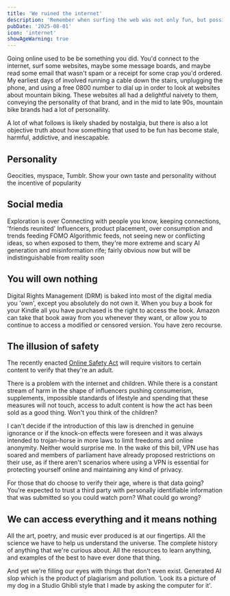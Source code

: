 ```yaml
---
title: 'We ruined the internet'
description: 'Remember when surfing the web was not only fun, but possible?'
pubDate: '2025-08-01'
icon: 'internet'
showAgeWarning: true
---
```


Going online used to be be something you did. You'd connect to the internet, surf some websites, maybe some message boards, and maybe read some email that wasn't spam or a receipt for some crap you'd ordered. My earliest days of involved running a cable down the stairs, unplugging the phone, and using a free 0800 number to dial up in order to look at websites about mountain biking. These websites all had a delightful naivety to them, conveying the personality of that brand, and in the mid to late 90s, mountain bike brands had a lot of personaility.

A lot of what follows is likely shaded by nostalgia, but there is also a lot objective truth about how something that used to be fun has become stale, harmful, addictive, and inescapable.

## Personality

Geocities, myspace, Tumblr. Show your own taste and personality without the incentive of popularity

## Social media

Exploration is over
Connecting with people you know, keeping connections, 'friends reunited'
Influencers, product placement, over consumption and trends feeding FOMO
Algorithmic feeds, not seeing new or conflicting ideas, so when exposed to them, they're more extreme and scary
AI generation and misinformation rife; fairly obvious now but will be indistinguishable from reality soon

## You will own nothing

Digital Rights Management (DRM) is baked into most of the digital media you 'own', except you absolutely do not own it. When you buy a book for your Kindle all you have purchased is the right to access the book. Amazon can take that book away from you whenever they want, or allow you to continue to access a modified or censored version. You have zero recourse.

## The illusion of safety

The recently enacted [Online Safety Act](https://www.gov.uk/government/publications/online-safety-act-explainer/online-safety-act-explainer) will require visitors to certain content to verify that they're an adult.

There is a problem with the internet and children. While there is a constant stream of harm in the shape of influencers pushing consumerism, supplements, impossible standards of lifestyle and spending that these measures will not touch, access to adult content is how the act has been sold as a good thing. Won't you think of the children?

I can't decide if the introduction of this law is drenched in genuine ignorance or if the knock-on effects were foreseen and it was always intended to trojan-horse in more laws to limit freedoms and online anonymity. Neither would surprise me. In the wake of this bill, VPN use has soared and members of parliament have already proposed restrictions on their use, as if there aren't scenarios where using a VPN is essential for protecting yourself online and maintaining any kind of privacy.

For those that do choose to verify their age, where is that data going? You're expected to trust a third party with personally identifiable information that was submitted so you could watch porn? What could go wrong?

## We can access everything and it means nothing

All the art, poetry, and music ever produced is at our fingertips. All the science we have to help us understand the universe. The complete history of anything that we're curious about. All the resources to learn anything, and examples of the best to have ever done that thing.

And yet we're filling our eyes with things that don't even exist. Generated AI slop which is the product of plagiarism and pollution. 'Look its a picture of my dog in a Studio Ghibli style that I made by asking the computer for it'.
